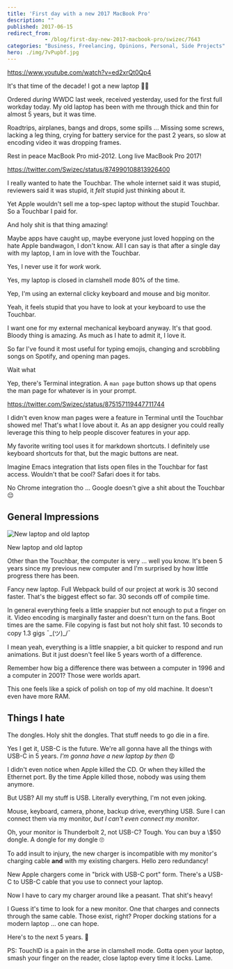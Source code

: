 ```yaml
---
title: 'First day with a new 2017 MacBook Pro'
description: ""
published: 2017-06-15
redirect_from: 
            - /blog/first-day-new-2017-macbook-pro/swizec/7643
categories: "Business, Freelancing, Opinions, Personal, Side Projects"
hero: ./img/7vPupbf.jpg
---
```


<https://www.youtube.com/watch?v=ed2xrQt0Qp4>

It's that time of the decade! I got a new laptop 🤘🏼

Ordered _during_ WWDC last week, received yesterday, used for the first full workday today. My old laptop has been with me through thick and thin for almost 5 years, but it was time.

Roadtrips, airplanes, bangs and drops, some spills ... Missing some screws, lacking a leg thing, crying for battery service for the past 2 years, so slow at encoding video it was dropping frames.

Rest in peace MacBook Pro mid-2012. Long live MacBook Pro 2017!

<https://twitter.com/Swizec/status/874990108813926400>

I really wanted to hate the Touchbar. The whole internet said it was stupid, reviewers said it was stupid, it _felt_ stupid just thinking about it.

Yet Apple wouldn't sell me a top-spec laptop without the stupid Touchbar. So a Touchbar I paid for.

And holy shit is that thing amazing!

Maybe apps have caught up, maybe everyone just loved hopping on the hate Apple bandwagon, I don't know. All I can say is that after a single day with my laptop, I am in love with the Touchbar.

Yes, I never use it for _work_ work.

Yes, my laptop is closed in clamshell mode 80% of the time.

Yep, I'm using an external clicky keyboard and mouse and big monitor.

Yeah, it feels stupid that you have to look at your keyboard to use the Touchbar.

I want one for my external mechanical keyboard anyway. It's that good. Bloody thing is amazing. As much as I hate to admit it, I love it.

So far I've found it most useful for typing emojis, changing and scrobbling songs on Spotify, and opening man pages.

Wait what

Yep, there's Terminal integration. A `man page` button shows up that opens the man page for whatever is in your prompt.

<https://twitter.com/Swizec/status/875157119447711744>

I didn't even know man pages were a feature in Terminal until the Touchbar showed me! That's what I love about it. As an app designer you could really leverage this thing to help people discover features in your app.

My favorite writing tool uses it for markdown shortcuts. I definitely use keyboard shortcuts for that, but the magic buttons are neat.

Imagine Emacs integration that lists open files in the Touchbar for fast access. Wouldn't that be cool? Safari does it for tabs.

No Chrome integration tho ... Google doesn't give a shit about the Touchbar 😔

## General Impressions

![New laptop and old laptop](./img/7vPupbf.jpg)

New laptop and old laptop

Other than the Touchbar, the computer is very ... well you know. It's been 5 years since my previous new computer and I'm surprised by how little progress there has been.

Fancy new laptop. Full Webpack build of our project at work is 30 second faster. That's the biggest effect so far. 30 seconds off of compile time.

In general everything feels a little snappier but not enough to put a finger on it. Video encoding is marginally faster and doesn't turn on the fans. Boot times are the same. File copying is fast but not holy shit fast. 10 seconds to copy 1.3 gigs ¯\_(ツ)\_/¯

I mean yeah, everything is a little snappier, a bit quicker to respond and run animations. But it just doesn't feel like 5 years worth of a difference.

Remember how big a difference there was between a computer in 1996 and a computer in 2001? Those were worlds apart.

This one feels like a spick of polish on top of my old machine. It doesn't even have more RAM.

## Things I hate

The dongles. Holy shit the dongles. That stuff needs to go die in a fire.

Yes I get it, USB-C is the future. We're all gonna have all the things with USB-C in 5 years. _I'm gonna have a new laptop by then_ 😡

I didn't even notice when Apple killed the CD. Or when they killed the Ethernet port. By the time Apple killed those, nobody was using them anymore.

But USB? All my stuff is USB. Literally everything, I'm not even joking.

Mouse, keyboard, camera, phone, backup drive, everything USB. Sure I can connect them via my monitor, _but I can't even connect my monitor_.

Oh, your monitor is Thunderbolt 2, not USB-C? Tough. You can buy a \\$50 dongle. A dongle for my dongle 🙄

To add insult to injury, the new charger is incompatible with my monitor's charging cable **and** with my existing chargers. Hello zero redundancy!

New Apple chargers come in "brick with USB-C port" form. There's a USB-C to USB-C cable that you use to connect your laptop.

Now I have to cary my charger around like a peasant. That shit's heavy!

I Guess it's time to look for a new monitor. One that charges and connects through the same cable. Those exist, right? Proper docking stations for a modern laptop ... one can hope.

Here's to the next 5 years. 🍻

PS: TouchID is a pain in the arse in clamshell mode. Gotta open your laptop, smash your finger on the reader, close laptop every time it locks. Lame.
